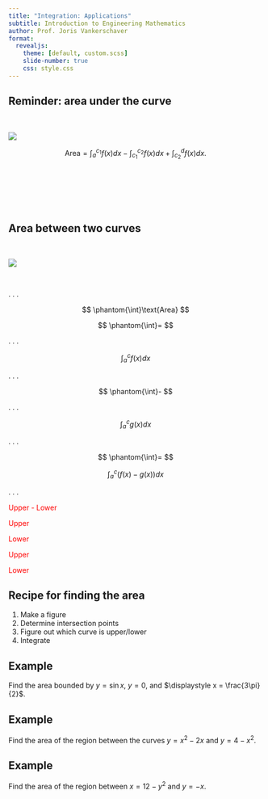 ```yaml
---
title: "Integration: Applications"
subtitle: Introduction to Engineering Mathematics
author: Prof. Joris Vankerschaver
format:
  revealjs:
    theme: [default, custom.scss]
    slide-number: true
    css: style.css
---
```


## Reminder: area under the curve

&nbsp;

![](./images/09-integration/area-mixed.svg){fig-align="center"}

$$
    \text{Area} = \int_a^{c_1} f(x) dx - \int_{c_1}^{c_2} f(x) dx + \int_{c_2}^d f(x) dx.
$$

&nbsp;

&nbsp;

&nbsp;


## Area between two curves

&nbsp;

![](./images/09-integration/area-two-curves.svg){fig-align="center"}

&nbsp;

. . .

::: {.absolute top="42%" left="4%" width="150"}
$$
\phantom{\int}\text{Area}
$$
:::

::: {.absolute top="42%" left="22%" width="150"}
$$
\phantom{\int}=
$$
:::

. . .

::: {.absolute top="42%" left="42%" width="150"}
$$
    \int_a^c f(x) dx
$$
:::

. . .

::: {.absolute top="42%" left="59%" width="150"}
$$
\phantom{\int}-
$$
:::

. . .

::: {.absolute top="42%" left="77%" width="150"}
$$
    \int_a^c g(x) dx
$$
:::

. . . 

::: {.absolute top="62%" left="22%" width="150"}
$$
\phantom{\int}=
$$
:::

::: {.absolute top="62%" left="42%" width="150"}
$$
    \int_a^c (f(x) - g(x)) dx
$$
:::

. . .

::: {.absolute top="77%" left="50%" width="250"}
::: {style="color: red"}
Upper - Lower
:::
:::

::: {.absolute top="14%" left="10%" width="250"}
::: {style="color: red"}
Upper
:::
:::

::: {.absolute top="31%" left="8%" width="250"}
::: {style="color: red"}
Lower
:::
:::

::: {.absolute top="14%" left="43%" width="250"}
::: {style="color: red"}
Upper
:::
:::

::: {.absolute top="31%" left="80%" width="250"}
::: {style="color: red"}
Lower
:::
:::

## Recipe for finding the area

1. Make a figure
2. Determine intersection points
3. Figure out which curve is upper/lower
4. Integrate

## Example

Find the area bounded by $y = \sin x$, $y = 0$, and $\displaystyle x = \frac{3\pi}{2}$.

## Example

Find the area of the region between the curves $y = x^2 - 2x$ and $y = 4 - x^2$.

## Example 

Find the area of the region between $x = 12 - y^2$ and $y = -x$.
